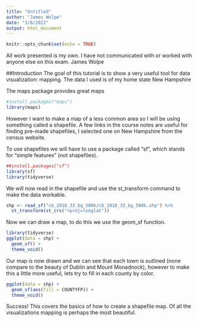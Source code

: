 ```yaml
---
title: "Untitled"
author: "James Wolpe"
date: "3/8/2022"
output: html_document
---
```


```r
knitr::opts_chunk$set(echo = TRUE)
```

All work presented is my own. I have not communicated with or worked with anyone else on this exam.
James Wolpe

##Introduction 
The goal of this tutorial is to show a very useful tool for data visualization: mapping. The data I used is of my home state New Hampshire 

The maps package provides great maps

```r
#install.packages("maps")
library(maps)
```
However I want to make a map of a less common area so I will be using something called a shapefile. A few links in the course notes are useful for finding pre-made shapefiles, I selected one on New Hampshire from the census website. 

To use shapefiles we will have to use a package called "sf", which stands for "simple features" (not shapefiles).
```r
##install.packages("sf")
library(sf)
library(tidyverse)
```

We will now read in the shapefile and use the st_transform command to make the data workable.
```r
shp <- read_sf("cb_2018_33_bg_500k/cb_2018_33_bg_500k.shp") %>%
  st_transform(st_crs("+proj=longlat"))
```

Now we can draw a map, to do this we use the geom_sf function.
```r
library(tidyverse)
ggplot(data = shp) + 
  geom_sf() +
  theme_void()
```

Our map is now drawn and we can see that each town is outlined (none compare to the beauty of Dublin and Mount Monadnock), however to make this a little more useful, lets try to fill in each county by color.
```r
ggplot(data = shp) +
  geom_sf(aes(fill = COUNTYFP)) +
  theme_void()
```

Success! This covers the basics of how to create a shapefile map. Of all the visualizations mapping is perhaps the most beautiful.